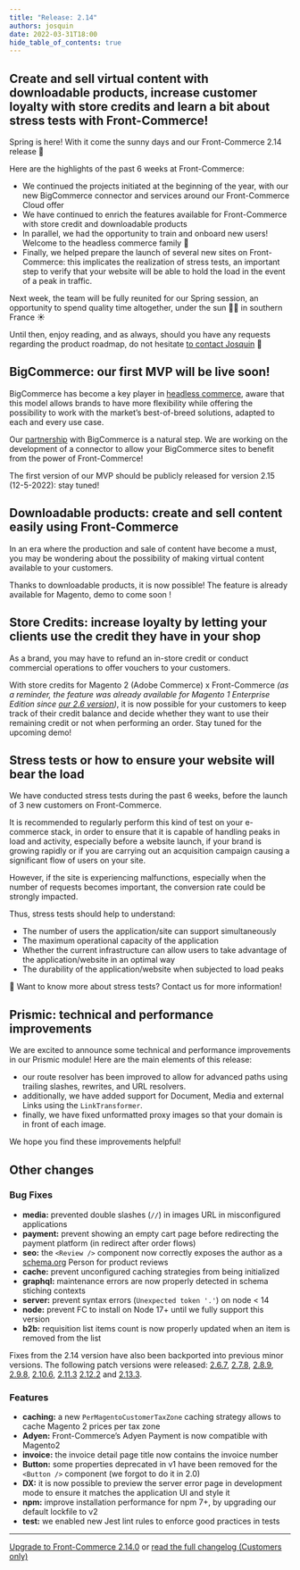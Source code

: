 ```yaml
---
title: "Release: 2.14"
authors: josquin
date: 2022-03-31T18:00
hide_table_of_contents: true
---
```


## Create and sell virtual content with downloadable products, increase customer loyalty with store credits and learn a bit about stress tests with Front-Commerce!

Spring is here! With it come the sunny days and our Front-Commerce 2.14 release
🎉

Here are the highlights of the past 6 weeks at Front-Commerce:

- We continued the projects initiated at the beginning of the year, with our new
  BigCommerce connector and services around our Front-Commerce Cloud offer
- We have continued to enrich the features available for Front-Commerce with
  store credit and downloadable products
- In parallel, we had the opportunity to train and onboard new users! Welcome to
  the headless commerce family 👋
- Finally, we helped prepare the launch of several new sites on Front-Commerce:
  this implicates the realization of stress tests, an important step to verify
  that your website will be able to hold the load in the event of a peak in
  traffic.

Next week, the team will be fully reunited for our Spring session, an
opportunity to spend quality time altogether, under the sun 🤞🏼 in southern
France ☀️

Until then, enjoy reading, and as always, should you have any requests regarding
the product roadmap, do not hesitate
[to contact Josquin](https://calendly.com/josquin-front-commerce/30min) 👋

<!--truncate-->


## BigCommerce: our first MVP will be live soon!

BigCommerce has become a key player in
[headless commerce](https://www.front-commerce.com/fr/nos-partenaires/), aware
that this model allows brands to have more flexibility while offering the
possibility to work with the market’s best-of-breed solutions, adapted to each
and every use case.

Our [partnership](https://www.front-commerce.com/fr/nos-partenaires/) with
BigCommerce is a natural step. We are working on the development of a connector
to allow your BigCommerce sites to benefit from the power of Front-Commerce!

The first version of our MVP should be publicly released for version 2.15
(12-5-2022): stay tuned!

## Downloadable products: create and sell content easily using Front-Commerce

In an era where the production and sale of content have become a must, you may
be wondering about the possibility of making virtual content available to your
customers.

Thanks to downloadable products, it is now possible! The feature is already
available for Magento, demo to come soon !

## Store Credits: increase loyalty by letting your clients use the credit they have in your shop

As a brand, you may have to refund an in-store credit or conduct commercial
operations to offer vouchers to your customers.

With store credits for Magento 2 (Adobe Commerce) x Front-Commerce _(as a
reminder, the feature was already available for Magento 1 Enterprise Edition
since
[our 2.6 version](https://developers.front-commerce.com/changelog/front-commerce-2.6/))_,
it is now possible for your customers to keep track of their credit balance and
decide whether they want to use their remaining credit or not when performing an
order. Stay tuned for the upcoming demo!

## Stress tests or how to ensure your website will bear the load

We have conducted stress tests during the past 6 weeks, before the launch of 3
new customers on Front-Commerce.

It is recommended to regularly perform this kind of test on your e-commerce
stack, in order to ensure that it is capable of handling peaks in load and
activity, especially before a website launch, if your brand is growing rapidly
or if you are carrying out an acquisition campaign causing a significant flow of
users on your site.

However, if the site is experiencing malfunctions, especially when the number of
requests becomes important, the conversion rate could be strongly impacted.

Thus, stress tests should help to understand:

- The number of users the application/site can support simultaneously
- The maximum operational capacity of the application
- Whether the current infrastructure can allow users to take advantage of the
  application/website in an optimal way
- The durability of the application/website when subjected to load peaks

<aside>
  👋 Want to know more about stress tests? Contact us for more information!
</aside>

## Prismic: technical and performance improvements

We are excited to announce some technical and performance improvements in our
Prismic module! Here are the main elements of this release:

- our route resolver has been improved to allow for advanced paths using
  trailing slashes, rewrites, and URL resolvers.
- additionally, we have added support for Document, Media and external Links
  using the `LinkTransformer`.
- finally, we have fixed unformatted proxy images so that your domain is in
  front of each image.

We hope you find these improvements helpful!

## Other changes

### Bug Fixes

- **media:** prevented double slashes (`//`) in images URL in misconfigured
  applications
- **payment:** prevent showing an empty cart page before redirecting the payment
  platform (in redirect after order flows)
- **seo:** the `<Review />` component now correctly exposes the author as a
  [schema.org](http://schema.org) Person for product reviews
- **cache:** prevent unconfigured caching strategies from being initialized
- **graphql:** maintenance errors are now properly detected in schema stiching
  contexts
- **server:** prevent syntax errors (`Unexpected token '.'`) on node < 14
- **node:** prevent FC to install on Node 17+ until we fully support this
  version
- **b2b:** requisition list items count is now properly updated when an item is
  removed from the list

Fixes from the 2.14 version have also been backported into previous minor
versions. The following patch versions were released:
[2.6.7](https://gitlab.com/front-commerce/front-commerce/-/releases/2.6.7),
[2.7.8](https://gitlab.com/front-commerce/front-commerce/-/releases/2.7.8),
[2.8.9](https://gitlab.com/front-commerce/front-commerce/-/releases/2.8.9),
[2.9.8](https://gitlab.com/front-commerce/front-commerce/-/releases/2.9.8),
[2.10.6](https://gitlab.com/front-commerce/front-commerce/-/releases/2.10.6),
[2.11.3](https://gitlab.com/front-commerce/front-commerce/-/releases/2.11.3)
[2.12.2](https://gitlab.com/front-commerce/front-commerce/-/releases/2.12.2) and
[2.13.3](https://gitlab.com/front-commerce/front-commerce/-/releases/2.13.3).

### Features

- **caching:** a new `PerMagentoCustomerTaxZone` caching strategy allows to
  cache Magento 2 prices per tax zone
- **Adyen:** Front-Commerce’s Adyen Payment is now compatible with Magento2
- **invoice:** the invoice detail page title now contains the invoice number
- **Button:** some properties deprecated in v1 have been removed for the
  `<Button />` component (we forgot to do it in 2.0)
- **DX:** it is now possible to preview the server error page in development
  mode to ensure it matches the application UI and style it
- **npm:** improve installation performance for npm 7+, by upgrading our default
  lockfile to v2
- **test:** we enabled new Jest lint rules to enforce good practices in tests

<hr />

<ChangelogFooter>

[Upgrade to Front-Commerce 2.14.0](/docs/appendices/migration-guides#2-13-0-gt-2-14-0)
or
[read the full changelog (Customers only)](https://gitlab.com/front-commerce/front-commerce/-/releases/2.14.0)

</ChangelogFooter>

